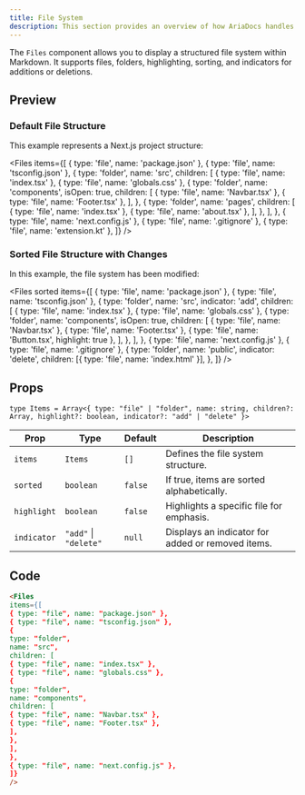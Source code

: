 ```yaml
---
title: File System
description: This section provides an overview of how AriaDocs handles file system view in Markdown.
---
```


The `Files` component allows you to display a structured file system within Markdown. It supports files, folders, highlighting, sorting, and indicators for additions or deletions.

## Preview

### Default File Structure

This example represents a Next.js project structure:

<Files
    items={[
        { type: 'file', name: 'package.json' },
        { type: 'file', name: 'tsconfig.json' },
        {
            type: 'folder',
            name: 'src',
            children: [
                { type: 'file', name: 'index.tsx' },
                { type: 'file', name: 'globals.css' },
                {
                    type: 'folder',
                    name: 'components',
                    isOpen: true,
                    children: [
                        { type: 'file', name: 'Navbar.tsx' },
                        { type: 'file', name: 'Footer.tsx' },
                    ],
                },
                {
                    type: 'folder',
                    name: 'pages',
                    children: [
                        { type: 'file', name: 'index.tsx' },
                        { type: 'file', name: 'about.tsx' },
                    ],
                },
            ],
        },
        { type: 'file', name: 'next.config.js' },
        { type: 'file', name: '.gitignore' },
        { type: 'file', name: 'extension.kt' },
    ]}
/>

### Sorted File Structure with Changes

In this example, the file system has been modified:

<Files
    sorted
    items={[
        { type: 'file', name: 'package.json' },
        { type: 'file', name: 'tsconfig.json' },
        {
            type: 'folder',
            name: 'src',
            indicator: 'add',
            children: [
                { type: 'file', name: 'index.tsx' },
                { type: 'file', name: 'globals.css' },
                {
                    type: 'folder',
                    name: 'components',
                    isOpen: true,
                    children: [
                        { type: 'file', name: 'Navbar.tsx' },
                        { type: 'file', name: 'Footer.tsx' },
                        { type: 'file', name: 'Button.tsx', highlight: true },
                    ],
                },
            ],
        },
        { type: 'file', name: 'next.config.js' },
        { type: 'file', name: '.gitignore' },
        {
            type: 'folder',
            name: 'public',
            indicator: 'delete',
            children: [{ type: 'file', name: 'index.html' }],
        },
    ]}
/>

## Props

`type Items = Array<{ type: "file" | "folder", name: string, children?: Array, highlight?: boolean, indicator?: "add" | "delete" }>`

| Prop        | Type                  | Default | Description                                       |
| ----------- | --------------------- | ------- | ------------------------------------------------- |
| `items`     | `Items`               | `[]`    | Defines the file system structure.                |
| `sorted`    | `boolean`             | `false` | If true, items are sorted alphabetically.         |
| `highlight` | `boolean`             | `false` | Highlights a specific file for emphasis.          |
| `indicator` | `"add"` \| `"delete"` | `null`  | Displays an indicator for added or removed items. |

## Code

```md
<Files
items={[
{ type: "file", name: "package.json" },
{ type: "file", name: "tsconfig.json" },
{
type: "folder",
name: "src",
children: [
{ type: "file", name: "index.tsx" },
{ type: "file", name: "globals.css" },
{
type: "folder",
name: "components",
children: [
{ type: "file", name: "Navbar.tsx" },
{ type: "file", name: "Footer.tsx" },
],
},
],
},
{ type: "file", name: "next.config.js" },
]}
/>
```
